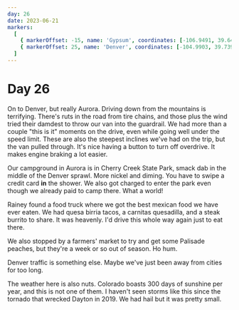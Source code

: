 ```yaml
---
day: 26
date: 2023-06-21
markers:
  [
    { markerOffset: -15, name: 'Gypsum', coordinates: [-106.9491, 39.6447] },
    { markerOffset: 25, name: 'Denver', coordinates: [-104.9903, 39.7392] },
  ]
---
```


# Day 26

On to Denver, but really Aurora. Driving down from the mountains is terrifying. There's ruts in the road from tire chains, and those plus the wind tried their damdest to throw our van into the guardrail. We had more than a couple "this is it" moments on the drive, even while going well under the speed limit. These are also the steepest inclines we've had on the trip, but the van pulled through. It's nice having a button to turn off overdrive. It makes engine braking a lot easier.

Our campground in Aurora is in Cherry Creek State Park, smack dab in the middle of the Denver sprawl. More nickel and diming. You have to swipe a credit card **in** the shower. We also got charged to enter the park even though we already paid to camp there. What a world!

Rainey found a food truck where we got the best mexican food we have ever eaten. We had quesa birria tacos, a carnitas quesadilla, and a steak burrito to share. It was heavenly. I'd drive this whole way again just to eat there.

We also stopped by a farmers' market to try and get some Palisade peaches, but they're a week or so out of season. Ho hum.

Denver traffic is something else. Maybe we've just been away from cities for too long.

The weather here is also nuts. Colorado boasts 300 days of sunshine per year, and this is not one of them. I haven't seen storms like this since the tornado that wrecked Dayton in 2019. We had hail but it was pretty small.
